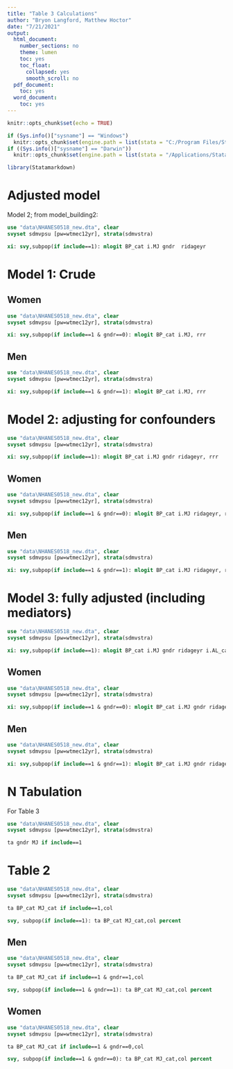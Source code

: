 ```yaml
---
title: "Table 3 Calculations"
author: "Bryon Langford, Matthew Hoctor"
date: "7/21/2021"
output:
  html_document:
    number_sections: no
    theme: lumen
    toc: yes
    toc_float:
      collapsed: yes
      smooth_scroll: no
  pdf_document:
    toc: yes
  word_document:
    toc: yes
---
```


```r
knitr::opts_chunk$set(echo = TRUE)

if (Sys.info()["sysname"] == "Windows") 
  knitr::opts_chunk$set(engine.path = list(stata = "C:/Program Files/Stata17/StataBE-64")) 
if ((Sys.info()["sysname"] == "Darwin"))
  knitr::opts_chunk$set(engine.path = list(stata = "/Applications/Stata/StataIC"))
```

```r
library(Statamarkdown)
```

# Adjusted model

Model 2; from model_building2:

```stata
use "data\NHANES0518_new.dta", clear
svyset sdmvpsu [pw=wtmec12yr], strata(sdmvstra)

xi: svy,subpop(if include==1): mlogit BP_cat i.MJ gndr  ridageyr
```

# Model 1: Crude

## Women

```stata
use "data\NHANES0518_new.dta", clear
svyset sdmvpsu [pw=wtmec12yr], strata(sdmvstra)

xi: svy,subpop(if include==1 & gndr==0): mlogit BP_cat i.MJ, rrr
```

## Men

```stata
use "data\NHANES0518_new.dta", clear
svyset sdmvpsu [pw=wtmec12yr], strata(sdmvstra)

xi: svy,subpop(if include==1 & gndr==1): mlogit BP_cat i.MJ, rrr
```

# Model 2: adjusting for confounders

```stata
use "data\NHANES0518_new.dta", clear
svyset sdmvpsu [pw=wtmec12yr], strata(sdmvstra)

xi: svy,subpop(if include==1): mlogit BP_cat i.MJ gndr ridageyr, rrr
```

## Women

```stata
use "data\NHANES0518_new.dta", clear
svyset sdmvpsu [pw=wtmec12yr], strata(sdmvstra)

xi: svy,subpop(if include==1 & gndr==0): mlogit BP_cat i.MJ ridageyr, rrr
```

## Men

```stata
use "data\NHANES0518_new.dta", clear
svyset sdmvpsu [pw=wtmec12yr], strata(sdmvstra)

xi: svy,subpop(if include==1 & gndr==1): mlogit BP_cat i.MJ ridageyr, rrr
```

# Model 3: fully adjusted (including mediators)

```stata
use "data\NHANES0518_new.dta", clear
svyset sdmvpsu [pw=wtmec12yr], strata(sdmvstra)

xi: svy,subpop(if include==1): mlogit BP_cat i.MJ gndr ridageyr i.AL_cat bmxbmi hei2015 SMK_cat, rrr
```

## Women

```stata
use "data\NHANES0518_new.dta", clear
svyset sdmvpsu [pw=wtmec12yr], strata(sdmvstra)

xi: svy,subpop(if include==1 & gndr==0): mlogit BP_cat i.MJ gndr ridageyr i.AL_cat bmxbmi hei2015 SMK_cat, rrr
```

## Men

```stata
use "data\NHANES0518_new.dta", clear
svyset sdmvpsu [pw=wtmec12yr], strata(sdmvstra)

xi: svy,subpop(if include==1 & gndr==1): mlogit BP_cat i.MJ gndr ridageyr i.AL_cat bmxbmi hei2015 SMK_cat, rrr
```

# N Tabulation

For Table 3

```stata
use "data\NHANES0518_new.dta", clear
svyset sdmvpsu [pw=wtmec12yr], strata(sdmvstra)

ta gndr MJ if include==1
```

# Table 2

```stata
use "data\NHANES0518_new.dta", clear
svyset sdmvpsu [pw=wtmec12yr], strata(sdmvstra)

ta BP_cat MJ_cat if include==1,col 

svy, subpop(if include==1): ta BP_cat MJ_cat,col percent
```

## Men

```stata
use "data\NHANES0518_new.dta", clear
svyset sdmvpsu [pw=wtmec12yr], strata(sdmvstra)

ta BP_cat MJ_cat if include==1 & gndr==1,col 

svy, subpop(if include==1 & gndr==1): ta BP_cat MJ_cat,col percent
```

## Women

```stata
use "data\NHANES0518_new.dta", clear
svyset sdmvpsu [pw=wtmec12yr], strata(sdmvstra)

ta BP_cat MJ_cat if include==1 & gndr==0,col 

svy, subpop(if include==1 & gndr==0): ta BP_cat MJ_cat,col percent
```


